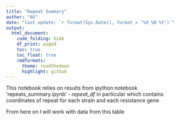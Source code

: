 ```yaml
---
title: "Repeat Summary"
author: "AG"
date: "last update: `r format(Sys.Date(), format = '%d %B %Y')`"
output:
  html_document:
    code_folding: hide
    df_print: paged
    toc: true
    toc_float: true
    rmdformats:
      theme: readthedown
      highlight: github
---
```


This notebook relies on results from ipython notebook 'repeats_summary.ipynb' - *repeat_df* in particular which contains
coordinates of repeat for each strain and each resistance gene

From here on I will work with data from this table

